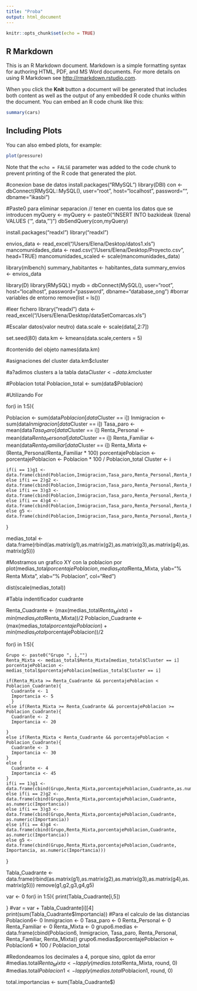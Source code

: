 ```yaml
---
title: "Proba"
output: html_document
---
```


```r
knitr::opts_chunk$set(echo = TRUE)
```

## R Markdown

This is an R Markdown document. Markdown is a simple formatting syntax for authoring HTML, PDF, and MS Word documents. For more details on using R Markdown see <http://rmarkdown.rstudio.com>.

When you click the **Knit** button a document will be generated that includes both content as well as the output of any embedded R code chunks within the document. You can embed an R code chunk like this:

```r
summary(cars)
```

## Including Plots

You can also embed plots, for example:

```r
plot(pressure)
```

Note that the `echo = FALSE` parameter was added to the code chunk to prevent printing of the R code that generated the plot.

#conexion base de datos
install.packages("RMySQL")
library(DBI)
con <- dbConnect(RMySQL::MySQL(), user="root", host="localhost", password="", dbname="ikasbi")

#Paste0 para eliminar separacion // tener en cuenta los datos que se introducen 
myQuery <- myQuery <- paste0("INSERT INTO bazkideak (Izena) VALUES ('", data,"')")
dbSendQuery(con,myQuery)

install.packages("readxl")
library("readxl")

envios_data <- read_excel("/Users/Elena/Desktop/datos1.xls")
mancomunidades_data <- read.csv("/Users/Elena/Desktop/Proyecto.csv", head=TRUE)
mancomunidades_scaled <- scale(mancomunidades_data)



library(mlbench)
summary_habitantes <- habitantes_data
summary_envios <- envios_data

library(D)
library(RMySQL)
mydb = dbConnect(MySQL(), user="root", host="localhost", password="password", dbname="database_ong")
#borrar variables de entorno
remove(list = ls())

#leer fichero
library("readxl")
data <- read_excel("/Users/Elena/Desktop/dataSetComarcas.xls")

#Escalar datos(valor neutro)
data.scale <- scale(data[,2:7])

set.seed(80)
data.km <- kmeans(data.scale,centers = 5)

#contenido del objeto
names(data.km)

#asignaciones del cluster
data.km$cluster

#a?adimos clusters a la tabla
data$Cluster <- data.km$cluster

#Poblacion total
Poblacion_total <- sum(data$Poblacion)


#Utilizando For

for(i in 1:5){
  
  Poblacion <- sum(data$Poblacion[data$Cluster == i])
  Inmigracion <- sum(data$Inmigracion[data$Cluster == i])
  Tasa_paro <- mean(data$Tasa_Paro[data$Cluster == i])
  Renta_Personal <- mean(data$Renta_Personal[data$Cluster == i])
  Renta_Familiar <- mean(data$Renta_Familiar[data$Cluster == i])
  Renta_Mixta <- (Renta_Personal/Renta_Familiar * 100)
  porcentajePoblacion <- porcentajePoblacion <- Poblacion * 100 / Poblacion_total
  Cluster <- i
  
    if(i == 1)g1 <- data.frame(cbind(Poblacion,Inmigracion,Tasa_paro,Renta_Personal,Renta_Familiar,Renta_Mixta,porcentajePoblacion,Cluster))
    else if(i == 2)g2 <- data.frame(cbind(Poblacion,Inmigracion,Tasa_paro,Renta_Personal,Renta_Familiar,Renta_Mixta,porcentajePoblacion,Cluster))
    else if(i == 3)g3 <- data.frame(cbind(Poblacion,Inmigracion,Tasa_paro,Renta_Personal,Renta_Familiar,Renta_Mixta,porcentajePoblacion,Cluster))
    else if(i == 4)g4 <- data.frame(cbind(Poblacion,Inmigracion,Tasa_paro,Renta_Personal,Renta_Familiar,Renta_Mixta,porcentajePoblacion,Cluster))
    else g5 <- data.frame(cbind(Poblacion,Inmigracion,Tasa_paro,Renta_Personal,Renta_Familiar,Renta_Mixta,porcentajePoblacion,Cluster))
}

medias_total <- data.frame(rbind(as.matrix(g1),as.matrix(g2),as.matrix(g3),as.matrix(g4),as.matrix(g5)))


#Mostramos un grafico XY con la poblacion por
plot(medias_total$porcentajePoblacion,medias_total$Renta_Mixta, ylab="% Renta Mixta", xlab="% Poblacion", col="Red")

dist(scale(medias_total))


#Tabla indentificador cuadrante

 Renta_Cuadrante <- (max(medias_total$Renta_Mixta) + min(medias_total$Renta_Mixta))/2
 Poblacion_Cuadrante <- (max(medias_total$porcentajePoblacion) + min(medias_total$porcentajePoblacion))/2
  
for(i in 1:5){
  
    Grupo <- paste0("Grupo ", i,"")
    Renta_Mixta <- medias_total$Renta_Mixta[medias_total$Cluster == i]
    porcentajePoblacion <- medias_total$porcentajePoblacion[medias_total$Cluster == i]
    
    if(Renta_Mixta >= Renta_Cuadrante && porcentajePoblacion < Poblacion_Cuadrante){
      Cuadrante <- 1
      Importancia <- 5
      }
    else if(Renta_Mixta >= Renta_Cuadrante && porcentajePoblacion >= Poblacion_Cuadrante){
      Cuadrante <- 2
      Importancia <- 20

    }
    else if(Renta_Mixta < Renta_Cuadrante && porcentajePoblacion < Poblacion_Cuadrante){
      Cuadrante <- 3
      Importancia <- 30
    }
    else {
      Cuadrante <- 4
      Importancia <- 45
    }
    if(i == 1)g1 <- data.frame(cbind(Grupo,Renta_Mixta,porcentajePoblacion,Cuadrante,as.numeric(Importancia))
    else if(i == 2)g2 <- data.frame(cbind(Grupo,Renta_Mixta,porcentajePoblacion,Cuadrante, as.numeric(Importancia))
    else if(i == 3)g3 <- data.frame(cbind(Grupo,Renta_Mixta,porcentajePoblacion,Cuadrante, as.numeric(Importancia))
    else if(i == 4)g4 <- data.frame(cbind(Grupo,Renta_Mixta,porcentajePoblacion,Cuadrante, as.numeric(Importancia))
    else g5 <- data.frame(cbind(Grupo,Renta_Mixta,porcentajePoblacion,Cuadrante, Importancia, as.numeric(Importancia)))
}

Tabla_Cuadrante <- data.frame(rbind(as.matrix(g1),as.matrix(g2),as.matrix(g3),as.matrix(g4),as.matrix(g5)))
remove(g1,g2,g3,g4,g5)

var <- 0
for(i in 1:5){
  print(Tabla_Cuadrante[i,5])
 
}
#var = var + Tabla_Cuadrante[i][4]
print(sum(Tabla_Cuadrante$Importancia))
#Para el calculo de las distancias
Poblacion6<- 0
Inmigracion <- 0
Tasa_paro <- 0
Renta_Personal <- 0
Renta_Familiar <- 0
Renta_Mixta <- 0
grupo6.medias <- data.frame(cbind(Poblacion6, Inmigracion, Tasa_paro, Renta_Personal, Renta_Familiar, Renta_Mixta))
grupo6.medias$porcentajePoblacion <- Poblacion6 * 100 / Poblacion_total

#Redondeamos los decimales a 4, porque sino, qplot da error
#medias.total$Renta_Mixta <- lapply(medias.total$Renta_Mixta, round, 0)
#medias.total$Poblacion1 <- lapply(medias.total$Poblacion1, round, 0)


total.importancias <- sum(Tabla_Cuadrante$)


